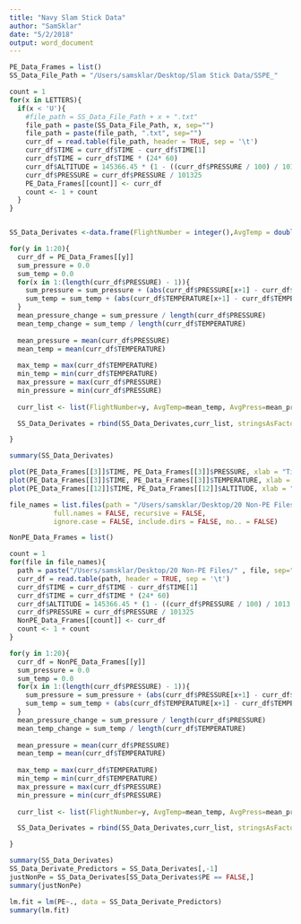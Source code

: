 ```yaml
---
title: "Navy Slam Stick Data"
author: "SamSklar"
date: "5/2/2018"
output: word_document
---
```



```r
PE_Data_Frames = list()
SS_Data_File_Path = "/Users/samsklar/Desktop/Slam Stick Data/SSPE_"

count = 1
for(x in LETTERS){
  if(x < 'U'){
    #file_path = SS_Data_File_Path + x + ".txt"
    file_path = paste(SS_Data_File_Path, x, sep="")
    file_path = paste(file_path, ".txt", sep="")
    curr_df = read.table(file_path, header = TRUE, sep = '\t')
    curr_df$TIME = curr_df$TIME - curr_df$TIME[1]
    curr_df$TIME = curr_df$TIME * (24* 60)
    curr_df$ALTITUDE = 145366.45 * (1 - ((curr_df$PRESSURE / 100) / 1013.25) ** .190284)
    curr_df$PRESSURE = curr_df$PRESSURE / 101325
    PE_Data_Frames[[count]] <- curr_df
    count <- 1 + count
  }
}


SS_Data_Derivates <-data.frame(FlightNumber = integer(),AvgTemp = double(), AvgPress = double(), AvgTempDelta = double(), AvgPressDelta = double(), MaxTemp = double(), MinTemp = double(), MaxPressure = double(), MinPressure = double(), PE = logical())

```

```r

for(y in 1:20){
  curr_df = PE_Data_Frames[[y]]
  sum_pressure = 0.0
  sum_temp = 0.0
  for(x in 1:(length(curr_df$PRESSURE) - 1)){
    sum_pressure = sum_pressure + (abs(curr_df$PRESSURE[x+1] - curr_df$PRESSURE[x]) / (curr_df$TIME[x+1] - curr_df$TIME[x]))
    sum_temp = sum_temp + (abs(curr_df$TEMPERATURE[x+1] - curr_df$TEMPERATURE[x]) / (curr_df$TIME[x+1] - curr_df$TIME[x]))
  }
  mean_pressure_change = sum_pressure / length(curr_df$PRESSURE)
  mean_temp_change = sum_temp / length(curr_df$TEMPERATURE)
  
  mean_pressure = mean(curr_df$PRESSURE)
  mean_temp = mean(curr_df$TEMPERATURE)
  
  max_temp = max(curr_df$TEMPERATURE)
  min_temp = min(curr_df$TEMPERATURE)
  max_pressure = max(curr_df$PRESSURE)
  min_pressure = min(curr_df$PRESSURE)
  
  curr_list <- list(FlightNumber=y, AvgTemp=mean_temp, AvgPress=mean_pressure, AvgTempDelta = mean_temp_change, AvgPressDelta = mean_pressure_change, MaxTemp = max_temp, MinTemp = min_temp, MaxPressure = max_pressure, MinPressure = min_pressure, PE = TRUE)

  SS_Data_Derivates = rbind(SS_Data_Derivates,curr_list, stringsAsFactors=FALSE)

}

```


```r
summary(SS_Data_Derivates)
```

```r
plot(PE_Data_Frames[[3]]$TIME, PE_Data_Frames[[3]]$PRESSURE, xlab = "Time (Minutes)", ylab = "Atmospheric Pressure")
plot(PE_Data_Frames[[3]]$TIME, PE_Data_Frames[[3]]$TEMPERATURE, xlab = "Time (Minutes)", ylab = "Temperature (Degrees Celcius)")
plot(PE_Data_Frames[[12]]$TIME, PE_Data_Frames[[12]]$ALTITUDE, xlab = "Time (Minutes)", ylab = "Pressure Altitude (Feet)")
```

```r
file_names = list.files(path = "/Users/samsklar/Desktop/20 Non-PE Files/", pattern = NULL, all.files = FALSE,
           full.names = FALSE, recursive = FALSE,
           ignore.case = FALSE, include.dirs = FALSE, no.. = FALSE)

NonPE_Data_Frames = list()

count = 1
for(file in file_names){
  path = paste("/Users/samsklar/Desktop/20 Non-PE Files/" , file, sep="")
  curr_df = read.table(path, header = TRUE, sep = '\t')
  curr_df$TIME = curr_df$TIME - curr_df$TIME[1]
  curr_df$TIME = curr_df$TIME * (24* 60)
  curr_df$ALTITUDE = 145366.45 * (1 - ((curr_df$PRESSURE / 100) / 1013.25) ** .190284)
  curr_df$PRESSURE = curr_df$PRESSURE / 101325
  NonPE_Data_Frames[[count]] <- curr_df
  count <- 1 + count
}

for(y in 1:20){
  curr_df = NonPE_Data_Frames[[y]]
  sum_pressure = 0.0
  sum_temp = 0.0
  for(x in 1:(length(curr_df$PRESSURE) - 1)){
    sum_pressure = sum_pressure + (abs(curr_df$PRESSURE[x+1] - curr_df$PRESSURE[x]) / (curr_df$TIME[x+1] - curr_df$TIME[x]))
    sum_temp = sum_temp + (abs(curr_df$TEMPERATURE[x+1] - curr_df$TEMPERATURE[x]) / (curr_df$TIME[x+1] - curr_df$TIME[x]))
  }
  mean_pressure_change = sum_pressure / length(curr_df$PRESSURE)
  mean_temp_change = sum_temp / length(curr_df$TEMPERATURE)
  
  mean_pressure = mean(curr_df$PRESSURE)
  mean_temp = mean(curr_df$TEMPERATURE)
  
  max_temp = max(curr_df$TEMPERATURE)
  min_temp = min(curr_df$TEMPERATURE)
  max_pressure = max(curr_df$PRESSURE)
  min_pressure = min(curr_df$PRESSURE)
  
  curr_list <- list(FlightNumber=y, AvgTemp=mean_temp, AvgPress=mean_pressure, AvgTempDelta = mean_temp_change, AvgPressDelta = mean_pressure_change, MaxTemp = max_temp, MinTemp = min_temp, MaxPressure = max_pressure, MinPressure = min_pressure, PE = FALSE)

  SS_Data_Derivates = rbind(SS_Data_Derivates,curr_list, stringsAsFactors=FALSE)

}


```

```r
summary(SS_Data_Derivates)
SS_Data_Derivate_Predictors = SS_Data_Derivates[,-1]
justNonPe = SS_Data_Derivates[SS_Data_Derivates$PE == FALSE,]
summary(justNonPe)
```

```r
lm.fit = lm(PE~., data = SS_Data_Derivate_Predictors)
summary(lm.fit)
```


